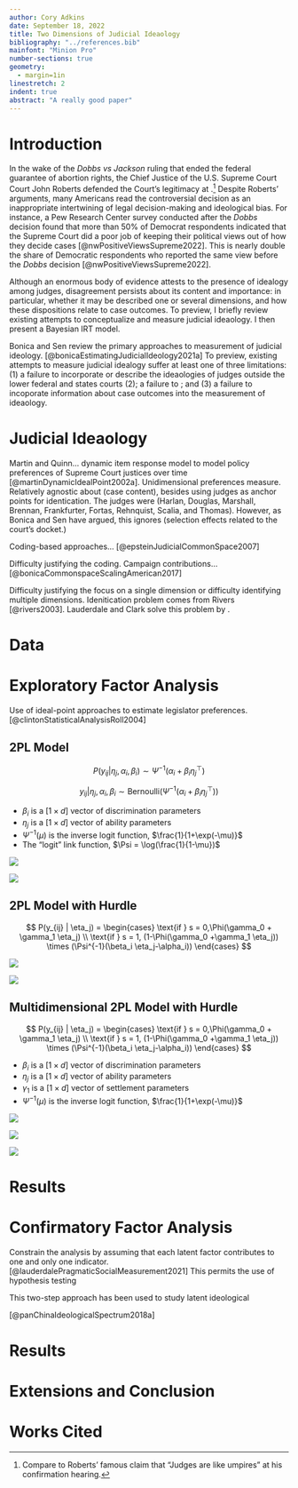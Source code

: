 ```yaml
---
author: Cory Adkins
date: September 18, 2022
title: Two Dimensions of Judicial Ideaology
bibliography: "../references.bib"
mainfont: "Minion Pro"
number-sections: true
geometry:
  - margin=1in
linestretch: 2
indent: true  
abstract: "A really good paper"
---
```


# Introduction

In the wake of the *Dobbs vs Jackson* ruling that ended the federal guarantee of abortion rights, the Chief Justice of the U.S. Supreme Court Court John Roberts defended the Court's legitimacy at  .[^1] Despite Roberts' arguments, many Americans read the controversial decision as an inappropriate intertwining of legal decision-making and ideological bias. For instance, a Pew Research Center survey conducted after the *Dobbs* decision found that  more than 50% of Democrat respondents indicated that the Supreme Court did a poor job of keeping their political views out of how they decide cases [@nwPositiveViewsSupreme2022]. This is nearly double the share of Democratic respondents who reported the same view before the *Dobbs* decision [@nwPositiveViewsSupreme2022]. 

Although an enormous body of evidence attests to the presence of idealogy among judges, disagreement persists about its content and importance: in particular, whether it may be described one or several dimensions, and how these dispositions relate to case outcomes.  To preview, I briefly review existing attempts to conceptualize and measure judicial ideaology. I then present a Bayesian IRT model. 
  
Bonica and Sen review the primary approaches to measurement of judicial ideology. [@bonicaEstimatingJudicialIdeology2021a] To preview, existing attempts to measure judicial idealogy suffer at least one of three limitations: (1) a failure to incorporate or describe the ideaologies of judges outside the lower federal and states courts (2); a failure to  ; and (3) a failure to incoporate information about case outcomes into the measurement of ideaology.

# Judicial Ideaology

Martin and Quinn... dynamic item response model to model policy preferences of Supreme Court justices over time [@martinDynamicIdealPoint2002a]. Unidimensional preferences measure. Relatively agnostic about (case content), besides using judges as anchor points for identication. The judges were (Harlan, Douglas, Marshall, Brennan, Frankfurter, Fortas, Rehnquist, Scalia, and Thomas). However, as Bonica and Sen have argued, this ignores (selection effects related to the court's docket.) 

Coding-based approaches... [@epsteinJudicialCommonSpace2007] 

Difficulty justifying the coding. Campaign contributions...
[@bonicaCommonspaceScalingAmerican2017]

Difficulty justifying the focus on a single dimension or difficulty identifying multiple dimensions. Idenitication problem comes from Rivers [@rivers2003]. Lauderdale and Clark solve this problem by .

# Data

# Exploratory Factor Analysis

Use of ideal-point approaches to estimate legislator preferences. 
[@clintonStatisticalAnalysisRoll2004] 

## 2PL Model

$$
P(y_{ij} | \eta_j, \alpha_i, \beta_i) \sim \Psi^{-1}(\alpha_i+ \beta_i {\eta_j}^\top)
$$


$$
y_{ij} | \eta_j, \alpha_i, \beta_i \sim \text{Bernoulli}(\Psi^{-1}(\alpha_i + \beta_i {\eta_j}^\top))
$$

- $\beta_i$ is a $[1 \times d]$ vector of discrimination parameters
- $\eta_j$ is a $[1 \times d]$ vector of ability parameters
* $\Psi^{-1}(\mu)$ is the inverse logit function, $\frac{1}{1+\exp(-\mu)}$
* The "logit" link function, $\Psi = \log(\frac{1}{1-\mu})$

![](graphics/ppc_fit_2PL_constrained.png)

![](graphics/ci_constrained.png)

## 2PL Model with Hurdle

::: {.hidden}
$$
P(y_{ij} | \eta_j) = \begin{cases}
\text{if } s = 0,\Phi(\gamma_0 + \gamma_1 \eta_j) \\
\text{if } s = 1, (1-\Phi(\gamma_0 +\gamma_1 \eta_j)) \times (\Psi^{-1}(\beta_i \eta_j-\alpha_i))
\end{cases}
$$
::: 

![](graphics/ppc_2PL_hurdle_constrained.png)

![](graphics/ci_hurdle_constrained.png)

## Multidimensional 2PL Model with Hurdle

::: {.hidden}
$$
P(y_{ij} | \eta_j) = \begin{cases}
\text{if } s = 0,\Phi(\gamma_0 + \gamma_1 \eta_j) \\
\text{if } s = 1, (1-\Phi(\gamma_0 +\gamma_1 \eta_j)) \times (\Psi^{-1}(\beta_i \eta_j-\alpha_i))
\end{cases}
$$
:::

- $\beta_i$ is a $[1 \times d]$ vector of discrimination parameters
- $\eta_j$ is a $[1 \times d]$ vector of ability parameters
- $\gamma_1$ is a $[1 \times d]$ vector of settlement parameters
- $\Psi^{-1}(\mu)$ is the inverse logit function, $\frac{1}{1+\exp(-\mu)}$ 

![](graphics/ppc_2d.png)

![](graphics/2d_eta1.png)

![](graphics/2d_eta2.png)

# Results

# Confirmatory Factor Analysis

Constrain the analysis by assuming that each latent factor contributes to one and only one indicator. [@lauderdalePragmaticSocialMeasurement2021] This permits the use of hypothesis testing 

This two-step approach has been used to study latent ideological 

[@panChinaIdeologicalSpectrum2018a]

# Results

# Extensions and Conclusion

# Works Cited

[^1]: Compare to Roberts' famous claim that "Judges are like umpires" at his confirmation hearing. 

